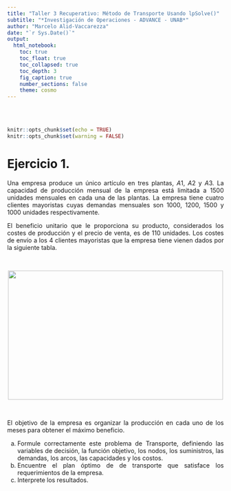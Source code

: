 ```yaml
---
title: "Taller 3 Recuperativo: Método de Transporte Usando lpSolve()"
subtitle: "*Investigación de Operaciones - ADVANCE - UNAB*"
author: "Marcelo Alid-Vaccarezza"
date: "`r Sys.Date()`"
output:
  html_notebook:
    toc: true
    toc_float: true
    toc_collapsed: true
    toc_depth: 3
    fig_caption: true
    number_sections: false
    theme: cosmo
---
```


<div style="text-align: justify">
<br>
<br>


```r
knitr::opts_chunk$set(echo = TRUE)
knitr::opts_chunk$set(warning = FALSE)
```


# **Ejercicio 1.** 
Una empresa produce un único artículo en tres plantas, $A1$, $A2$ y $A3$. La capacidad de producción mensual de la empresa está limitada a $1500$ unidades mensuales en cada una de las plantas. La empresa tiene cuatro clientes mayoristas cuyas demandas mensuales son $1000$, $1200$, $1500$ y $1000$ unidades respectivamente.

El beneficio unitario que le proporciona su producto, considerados los costes de producción y el precio de venta, es de $110$ unidades. Los costes de envío a los
$4$ clientes mayoristas que la empresa tiene vienen dados por la siguiente tabla.

<br>
<center>

![](Figura_1_Problema_1_Taller_3_Recuperativo_Metodo_Transporte_Usando_lpSolve.png ""){height="300px" width="500px"}

</center>
<br>

El objetivo de la empresa es organizar la producción en cada uno de los meses
para obtener el máximo beneficio. 

(a) Formule correctamente este problema de Transporte, definiendo las variables de decisión, la función objetivo, los nodos, los suministros, las demandas, los arcos, las capacidades y los costos.
(b) Encuentre el plan óptimo de de transporte que satisface los requerimientos de la empresa.
(c) Interprete los resultados.





